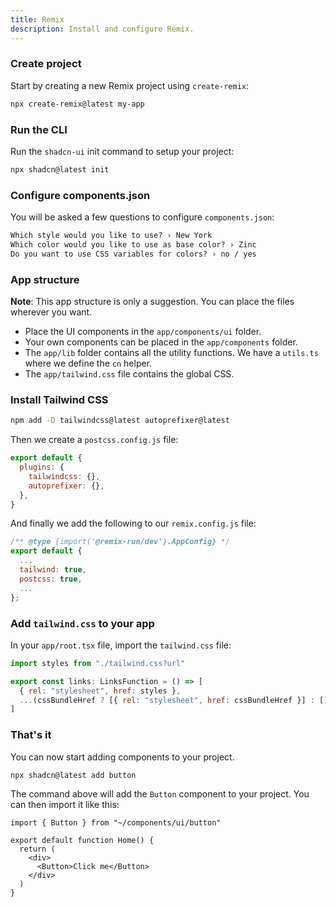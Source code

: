 ```yaml
---
title: Remix
description: Install and configure Remix.
---
```


<Steps>

### Create project

Start by creating a new Remix project using `create-remix`:

```bash
npx create-remix@latest my-app
```

### Run the CLI

Run the `shadcn-ui` init command to setup your project:

```bash
npx shadcn@latest init
```

### Configure components.json

You will be asked a few questions to configure `components.json`:

```txt showLineNumbers
Which style would you like to use? › New York
Which color would you like to use as base color? › Zinc
Do you want to use CSS variables for colors? › no / yes
```

### App structure

<Callout>

**Note**: This app structure is only a suggestion. You can place the files wherever you want.

</Callout>

- Place the UI components in the `app/components/ui` folder.
- Your own components can be placed in the `app/components` folder.
- The `app/lib` folder contains all the utility functions. We have a `utils.ts` where we define the `cn` helper.
- The `app/tailwind.css` file contains the global CSS.

### Install Tailwind CSS

```bash
npm add -D tailwindcss@latest autoprefixer@latest
```

Then we create a `postcss.config.js` file:

```js
export default {
  plugins: {
    tailwindcss: {},
    autoprefixer: {},
  },
}
```

And finally we add the following to our `remix.config.js` file:

```js {4-5}
/** @type {import('@remix-run/dev').AppConfig} */
export default {
  ...
  tailwind: true,
  postcss: true,
  ...
};
```

### Add `tailwind.css` to your app

In your `app/root.tsx` file, import the `tailwind.css` file:

```js {1, 4}
import styles from "./tailwind.css?url"

export const links: LinksFunction = () => [
  { rel: "stylesheet", href: styles },
  ...(cssBundleHref ? [{ rel: "stylesheet", href: cssBundleHref }] : []),
]
```

### That's it

You can now start adding components to your project.

```bash
npx shadcn@latest add button
```

The command above will add the `Button` component to your project. You can then import it like this:

```tsx {1,6} showLineNumbers
import { Button } from "~/components/ui/button"

export default function Home() {
  return (
    <div>
      <Button>Click me</Button>
    </div>
  )
}
```

</Steps>
